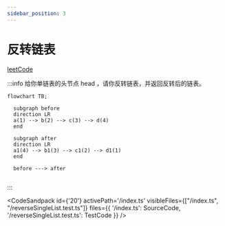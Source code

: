 ```yaml
---
sidebar_position: 3
---
```



# 反转链表


[leetCode](https://leetcode.cn/problems/reverse-linked-list/)

:::info
给你单链表的头节点 head ，请你反转链表，并返回反转后的链表。

```mermaid
flowchart TB;
  
  subgraph before
  direction LR
  a(1) --> b(2) --> c(3) --> d(4)
  end

  subgraph after
  direction LR
  a1(4) --> b1(3) --> c1(2) --> d1(1)
  end

  before ---> after
  
```
:::

<CodeSandpack
  id={'20'}
  activePath='/index.ts'
  visibleFiles={["/index.ts", "/reverseSingleList.test.ts"]}
  files={{
    '/index.ts': SourceCode,
    '/reverseSingleList.test.ts': TestCode
  }}
/>


